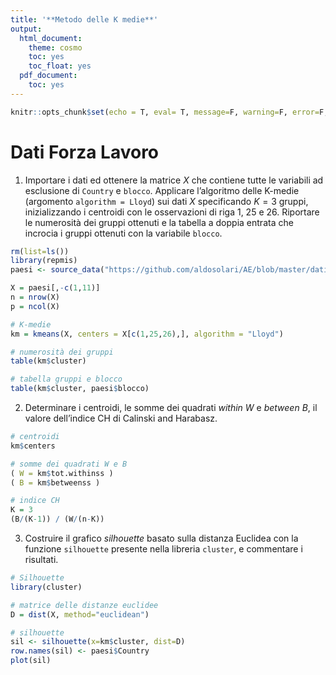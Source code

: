 ```yaml
---
title: '**Metodo delle K medie**'
output:
  html_document:
    theme: cosmo
    toc: yes
    toc_float: yes
  pdf_document:
    toc: yes
---
```


```r
knitr::opts_chunk$set(echo = T, eval= T, message=F, warning=F, error=F, comment=NA, cache=F, R.options=list(width=220))
```



# Dati Forza Lavoro

1. Importare i dati ed ottenere la matrice $X$ che contiene tutte le variabili ad esclusione di `Country` e `blocco`. 
Applicare l'algoritmo delle  K-medie (argomento `algorithm = Lloyd`) sui dati $X$ specificando $K=3$ gruppi, inizializzando i centroidi con le osservazioni di riga 1, 25 e 26. Riportare le numerosità dei gruppi ottenuti e la tabella a doppia entrata che incrocia i gruppi ottenuti con la variabile `blocco`. 

```r
rm(list=ls())
library(repmis)
paesi <- source_data("https://github.com/aldosolari/AE/blob/master/dati/paesi.Rda?raw=True")

X = paesi[,-c(1,11)]
n = nrow(X)
p = ncol(X)

# K-medie
km = kmeans(X, centers = X[c(1,25,26),], algorithm = "Lloyd")

# numerosità dei gruppi
table(km$cluster)

# tabella gruppi e blocco
table(km$cluster, paesi$blocco)
```

2. Determinare i centroidi, le somme dei quadrati *within* $W$ e *between* $B$, il valore dell'indice CH di Calinski and Harabasz.

```r
# centroidi
km$centers

# somme dei quadrati W e B
( W = km$tot.withinss )
( B = km$betweenss )

# indice CH
K = 3
(B/(K-1)) / (W/(n-K))
```

3. Costruire il grafico *silhouette* basato sulla distanza Euclidea con la funzione `silhouette` presente nella libreria `cluster`, e commentare i risultati.

```r
# Silhouette
library(cluster)

# matrice delle distanze euclidee
D = dist(X, method="euclidean")

# silhouette
sil <- silhouette(x=km$cluster, dist=D)
row.names(sil) <- paesi$Country
plot(sil)
```
